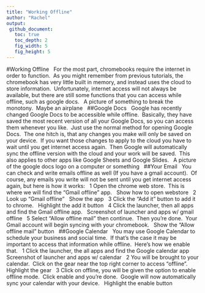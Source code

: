 ```yaml
---
title: "Working Offline"
author: "Rachel"
output:
 github_document:
   toc: true
   toc_depth: 2
   fig_width: 5
   fig_height: 5
---
```


#Working Offline
 
For the most part, chromebooks require the internet in order to function.  As you might remember from previous tutorials, the chromebook has very little built in memory, and instead uses the cloud to store information.  Unfortunately, internet access will not always be available, but there are still some functions that you can access while offline, such as google docs.
 
A picture of something to break the monotony.  Maybe an airplane
 
##Google Docs
 
Google has recently changed Google Docs to be accessible while offline.  Basically, they have saved the most recent version of all your Google Docs, so you can access them whenever you like.  Just use the normal method for opening Google Docs.  The one hitch is, that any changes you make will only be saved on your device.  If you want those changes to apply to the cloud you have to wait until you get internet access again.  Then Google will automatically sync the offline version with the cloud and your work will be saved.  This also applies to other apps like Google Sheets and Google Slides.
 
A picture of the google docs logo on a computer or something
 
##Your Email
 
You can check and write emails offline as well (If you have a gmail account).  Of course, any emails you write will not be sent until you get internet access again, but here is how it works:
 
1 Open the chrome web store.  This is where we will find the “Gmail offline” app.
 
Show how to open webstore
 
2 Look up “Gmail offline”
 
Show the app
 
3 Click the “Add it” button to add it to chrome.
 
Highlight the add it button
 
4 Click the launcher, then all apps and find the Gmail offline app.
 
Screenshot of launcher and apps w/ gmail offline
 
5 Select “Allow offline mail” then continue.  Then you’re done.  Your Gmail account will begin syncing with your chromebook.
 
Show the “Allow offline mail” button
 
##Google Calendar
 
You may use Google Calendar to schedule your business and social time.  If that’s the case it may be important to access that information while offline.  Here’s how we enable that.
 
1 Click the launcher, the all apps and find the Google calendar app
 
Screenshot of launcher and apps w/ calendar
 
2 You will be brought to your calendar.  Click on the gear near the top right corner to access “offline”.
 
Highlight the gear
 
3 Click on offline, you will be given the option to enable offline mode.  Click enable and you’re done.  Google will now automatically sync your calendar with your device.
 
Highlight the enable button


